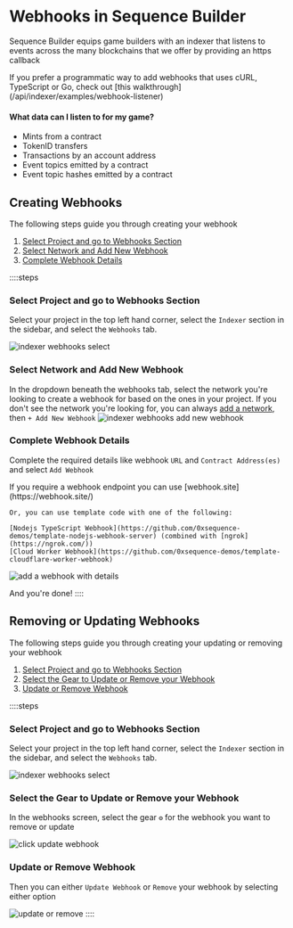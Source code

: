 
# Webhooks in Sequence Builder

Sequence Builder equips game builders with an indexer that listens to events across the many blockchains that we offer by providing an https callback

<Callout type='warning'>
	If you prefer a programmatic way to add webhooks that uses cURL, TypeScript or Go, check out [this walkthrough](/api/indexer/examples/webhook-listener)
</Callout>

#### What data can I listen to for my game?
- Mints from a contract
- TokenID transfers
- Transactions by an account address
- Event topics emitted by a contract
- Event topic hashes emitted by a contract

## Creating Webhooks

The following steps guide you through creating your webhook

1. [Select Project and go to Webhooks Section](/solutions/builder/webhooks#select-project-and-go-to-webhooks-section)
2. [Select Network and Add New Webhook](/solutions/builder/webhooks#select-network-and-add-new-webhook)
2. [Complete Webhook Details](/solutions/builder/webhooks#complete-webhook-details)

::::steps
### Select Project and go to Webhooks Section

Select your project in the top left hand corner, select the `Indexer` section in the sidebar, and select the `Webhooks` tab.

![indexer webhooks select](/img/builder/builder_indexer_webhooks_select.png)

 
### Select Network and Add New Webhook

In the dropdown beneath the webhooks tab, select the network you're looking to create a webhook for based on the ones in your project. If you don't see the network you're looking for, you can always [add a network](/support/builder/project-settings#3-network-settings), then `+ Add New Webhook`
![indexer webhooks add new webhook](/img/builder/builder_indexer_webhooks_add_new_webhook.png)
 
### Complete Webhook Details
Complete the required details like webhook `URL` and `Contract Address(es)` and select `Add Webhook`

<Callout type="info">
    If you require a webhook endpoint you can use [webhook.site](https://webhook.site/)
    
    Or, you can use template code with one of the following:

    [Nodejs TypeScript Webhook](https://github.com/0xsequence-demos/template-nodejs-webhook-server) (combined with [ngrok](https://ngrok.com/))
    [Cloud Worker Webhook](https://github.com/0xsequence-demos/template-cloudflare-worker-webhook)
</Callout>

![add a webhook with details](/img/builder/builder_indexer_webhooks_add_webhook.png)

And you're done!
::::

## Removing or Updating Webhooks

The following steps guide you through creating your updating or removing your webhook

1. [Select Project and go to Webhooks Section](/solutions/builder/webhooks#select-project-and-go-to-webhooks-section)
2. [Select the Gear to Update or Remove your Webhook](/solutions/builder/webhooks#select-the-gear-to-update-or-remove-your-webhook)
2. [Update or Remove Webhook](/solutions/builder/webhooks#update-or-remove-webhook)

::::steps

### Select Project and go to Webhooks Section

Select your project in the top left hand corner, select the `Indexer` section in the sidebar, and select the `Webhooks` tab.

![indexer webhooks select](/img/builder/builder_indexer_webhooks_select.png)

### Select the Gear to Update or Remove your Webhook
In the webhooks screen, select the gear `⚙` for the webhook you want to remove or update

![click update webhook](/img/builder/builder_indexer_webhook_select.png)

### Update or Remove Webhook

Then you can either `Update Webhook` or `Remove` your webhook by selecting either option

![update or remove](/img/builder/builder_indexer_webhooks_update_or_remove.png)
::::
